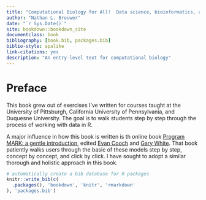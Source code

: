 ```yaml
--- 
title: "Computational Biology for All!  Data science, bioinformatics, and other life-sciences awesomeness in R"
author: "Nathan L. Brouwer"
date: "`r Sys.Date()`"
site: bookdown::bookdown_site
documentclass: book
bibliography: [book.bib, packages.bib]
biblio-style: apalike
link-citations: yes
description: "An entry-level text for computational biology"
---
```


# Preface {-}

This book grew out of exercises I've written for courses taught at the University of Pittsburgh, California University of Pennsylvania, and Duquesne University.  The goal is to walk students step by step through the process of working with data in R.  

A major influence in how this book is written is th online book [Program MARK: a gentle introduction](http://www.phidot.org/software/mark/docs/book/), edited [Evan Cooch](http://canuck.dnr.cornell.edu/) and [Gary White](https://sites.warnercnr.colostate.edu/gwhite/).  That book patiently walks users through the basic of these models step by step, concept by concept, and click by click.  I have sought to adopt a similar thorough and holistic approach in this book.




```r
# automatically create a bib database for R packages
knitr::write_bib(c(
  .packages(), 'bookdown', 'knitr', 'rmarkdown'
), 'packages.bib')
```

